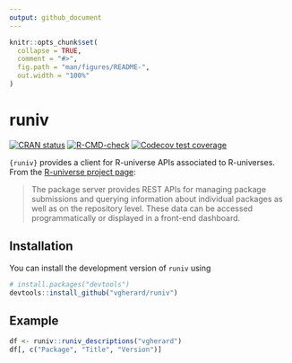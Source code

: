 ```yaml
---
output: github_document
---
```


<!-- README.md is generated from README.Rmd. Please edit that file -->

```r
knitr::opts_chunk$set(
  collapse = TRUE,
  comment = "#>",
  fig.path = "man/figures/README-",
  out.width = "100%"
)
```

# runiv

<!-- badges: start -->
[![CRAN status](https://www.r-pkg.org/badges/version/runiv)](https://CRAN.R-project.org/package=runiv)
[![R-CMD-check](https://github.com/vgherard/runiv/workflows/R-CMD-check/badge.svg)](https://github.com/vgherard/runiv/actions)
[![Codecov test coverage](https://codecov.io/gh/vgherard/runiv/branch/master/graph/badge.svg)](https://codecov.io/gh/vgherard/runiv?branch=master)
<!-- badges: end -->

`{runiv}` provides a client for R-universe APIs associated to R-universes. From the [R-universe project page](https://ropensci.org/r-universe/):

> The package server provides REST APIs for managing package submissions and querying information about individual packages as well as on the repository level. These data can be accessed programmatically or displayed in a front-end dashboard.

## Installation

You can install the development version of `runiv` using

``` r
# install.packages("devtools")
devtools::install_github("vgherard/runiv")
```

## Example

```r
df <- runiv::runiv_descriptions("vgherard")
df[, c("Package", "Title", "Version")]
```
